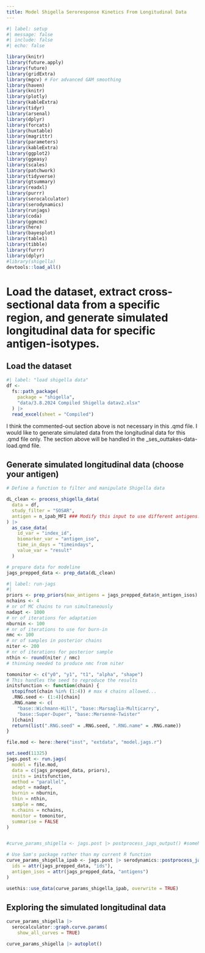 ```yaml
---
title: Model Shigella Seroresponse Kinetics From Longitudinal Data
---
```


```r
#| label: setup
#| message: false
#| include: false
#| echo: false

library(knitr)
library(future.apply)
library(future)
library(gridExtra)
library(mgcv) # For advanced GAM smoothing
library(haven)
library(knitr)
library(plotly)
library(kableExtra)
library(tidyr)
library(arsenal)
library(dplyr)
library(forcats)
library(huxtable)
library(magrittr)
library(parameters)
library(kableExtra)
library(ggplot2)
library(ggeasy)
library(scales)
library(patchwork)
library(tidyverse)
library(gtsummary)
library(readxl)
library(purrr)
library(serocalculator)
library(serodynamics)
library(runjags)
library(coda)
library(ggmcmc)
library(here)
library(bayesplot)
library(table1)
library(tibble)
library(furrr)
library(dplyr)
#library(shigella)
devtools::load_all()
```

# Load the dataset, extract cross-sectional data from a specific region, and generate simulated longitudinal data for specific antigen-isotypes.

## Load the dataset
```r
#| label: "load shigella data"
df <- 
  fs::path_package(
    package = "shigella",
    "data/3.8.2024 Compiled Shigella datav2.xlsx"
  ) |> 
  read_excel(sheet = "Compiled")
```


<!--
## Extract cross-sectional data from a specific region
```r
#| label: "Need to review and fix"
df_xs_strat <- 
  df |> 
  rename(antigen_iso = isotype_name,
         Country = site_name) |> 
  filter(Country != "Dhaka") |> 
  mutate(
      ageCat = case_when(
        age < 5             ~ "<5",
        age >= 5 & age <=15  ~ "5-15",
        age > 15            ~ "16+"
      ) |> factor()
    ) |> 
  as_pop_data(
    antigen_isos = "IgG", # load all isotypes, IgG and IgA?
    value = "n_ipab_MFI",
    age = "age",
    id = "sid" # does not load sid here
  )


```

```r
# Application
# Cross-sectional data: MA USA, ipab_IgG
df_xs_USA_ipab_IgG <- create_xs_data(
  df,
  filter_countries = c("MA USA"),
  filter_antigen_iso = c("IgG"),
  value_col = n_ipab_MFI
) %>%
  prepare_df_for_serocalculator()

# Cross-sectional data: Ghana, ipab_IgG
df_xs_Ghana_ipab_IgG<- create_xs_data(
  df,
  filter_countries = c("Ghana"),
  filter_antigen_iso = c("IgG"),
  value_col = n_ipab_MFI
) %>%
  prepare_df_for_serocalculator()

# Cross-sectional data: Niger, ipab_IgG
df_xs_Niger_ipab_IgG<- create_xs_data(
  df,
  filter_countries = c("Niger"),
  filter_antigen_iso = c("IgG"),
  value_col = n_ipab_MFI
) %>%
  prepare_df_for_serocalculator()

# Cross-sectional data: Sierra Leone, ipab_IgG
df_xs_Sierra_ipab_IgG<- create_xs_data(
  df,
  filter_countries = c("Sierra Leone"),
  filter_antigen_iso = c("IgG"),
  value_col = n_ipab_MFI
) %>%
  prepare_df_for_serocalculator()


```
-->
I think the commented-out section above is not necessary in this .qmd file. I would like to generate simulated data from the longitudinal data for this .qmd file only. The section above will be handled in the _ses_outtakes-data-load.qmd file.

## Generate simulated longitudinal data (choose your antigen)
```r
# Define a function to filter and manipulate Shigella data

dL_clean <- process_shigella_data(
  data = df, 
  study_filter = "SOSAR", 
  antigen = n_ipab_MFI ### Modify this input to use different antigens.
) |> 
  as_case_data(
    id_var = "index_id",
    biomarker_var = "antigen_iso",
    time_in_days = "timeindays",
    value_var = "result"
  )

# prepare data for modeline
jags_prepped_data <- prep_data(dL_clean)

```

```r
#| label: run-jags
#| 
priors <- prep_priors(max_antigens = jags_prepped_data$n_antigen_isos)
nchains <- 4
# nr of MC chains to run simultaneously
nadapt <- 1000
# nr of iterations for adaptation
nburnin <- 100
# nr of iterations to use for burn-in
nmc <- 100
# nr of samples in posterior chains
niter <- 200
# nr of iterations for posterior sample
nthin <- round(niter / nmc)
# thinning needed to produce nmc from niter

tomonitor <- c("y0", "y1", "t1", "alpha", "shape")
# This handles the seed to reproduce the results
initsfunction <- function(chain) {
  stopifnot(chain %in% (1:4)) # max 4 chains allowed...
  .RNG.seed <- (1:4)[chain]
  .RNG.name <- c(
    "base::Wichmann-Hill", "base::Marsaglia-Multicarry",
    "base::Super-Duper", "base::Mersenne-Twister"
  )[chain]
  return(list(".RNG.seed" = .RNG.seed, ".RNG.name" = .RNG.name))
}

file.mod <- here::here("inst", "extdata", "model.jags.r")

set.seed(11325)
jags.post <- run.jags(
  model = file.mod,
  data = c(jags_prepped_data, priors),
  inits = initsfunction,
  method = "parallel",
  adapt = nadapt,
  burnin = nburnin,
  thin = nthin,
  sample = nmc,
  n.chains = nchains,
  monitor = tomonitor,
  summarise = FALSE
)


#curve_params_shigella <- jags.post |> postprocess_jags_output() #somehow it doesn't work

# Use Sam's package rather than my current R function
curve_params_shigella_ipab <- jags.post |> serodynamics::postprocess_jags_output(
  ids = attr(jags_prepped_data, "ids"),
  antigen_isos = attr(jags_prepped_data, "antigens")
)

usethis::use_data(curve_params_shigella_ipab, overwrite = TRUE)
```

## Exploring the simulated longitudinal data
```r

curve_params_shigella |> 
  serocalculator::graph.curve.params(
    show_all_curves = TRUE)
```

```r
curve_params_shigella |> autoplot()
```


